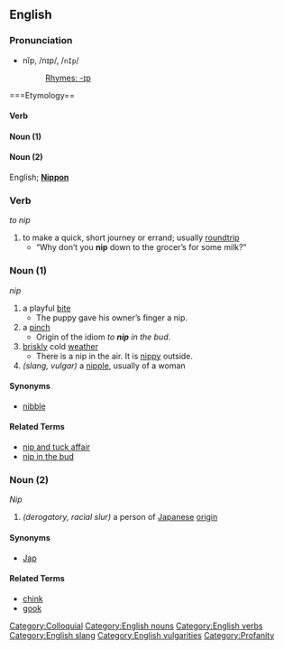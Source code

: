 {{rfc}}

==English==

===Pronunciation===
*nĭp, /nɪp/, /<tt>nIp</tt>/
*:[[Rhymes:English:-ɪp|Rhymes: -ɪp]]

===Etymology==
====Verb====
{{etystub}}
====Noun (1)====
{{etystub}}
====Noun (2)====
English; '''[[Nippon]]'''

===Verb===
''to nip''

# to make a quick, short journey or errand; usually [[roundtrip]]
#* “Why don’t you '''nip''' down to the grocer’s for some milk?”

===Noun (1)===
''nip''

# a playful [[bite]]
#* The puppy gave his owner’s finger a nip.
# a [[pinch]]
#* Origin of the idiom ''to '''nip''' in the bud''.
# [[brisk]]ly cold [[weather]]
#* There is a nip in the air. It is [[nippy]] outside.
# ''(slang, vulgar)'' a [[nipple]], usually of a woman

====Synonyms====
* [[nibble]]

====Related Terms====
* [[nip and tuck affair]]
* [[nip in the bud]]

===Noun (2)===
''Nip''

# ''(derogatory, racial slur)'' a person of [[Japan]]ese [[origin]]

====Synonyms====
* [[Jap]]

====Related Terms====
* [[chink]]
* [[gook]]

[[Category:Colloquial]]
[[Category:English nouns]]
[[Category:English verbs]]
[[Category:English slang]]
[[Category:English vulgarities]]
[[Category:Profanity]]